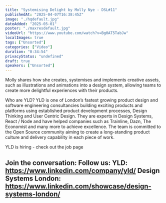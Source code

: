 ```yaml
---
title: "Systemising Delight by Molly Nye - DSL#11"
publishedAt: "2025-04-07T16:38:45Z"
image: "./hqdefault.jpg"
dateAdded: "2025-05-01"
poster: "./maxresdefault.jpg"
videoUrl: "https://www.youtube.com/watch?v=Bg0AT5TabJw"
localImages: true
tags: ["Unsorted"]
categories: ["Video"]
duration: "0:34:54"
privacyStatus: "undefined"
draft: true
speakers: ["Unsorted"]
---
```

Molly shares how she creates, systemises and implements creative assets, such as illustrations and animations into a design system, allowing teams to create more delightful experiences with their products.

Who are YLD?
YLD is one of London’s fastest growing product design and software engineering consultancies building exciting products and platforms using established product development processes, Design Thinking and User Centric Design. They are experts in Design Systems, React / Node and have helped companies such as Trainline, Dazn, The Economist and many more to achieve excellence.
The team is committed to the Open Source community aiming to create a long-standing product culture and delivery capability in each piece of work.

YLD is hiring - check out the job page

Join the conversation:
Follow us:
YLD: https://www.linkedin.com/company/yld/
Design Systems London: https://www.linkedin.com/showcase/design-systems-london/
------
